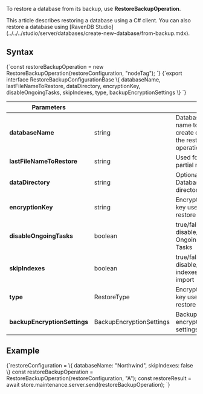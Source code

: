 
To restore a database from its backup, use **RestoreBackupOperation**. 

<Admonition type="note" title="">
This article describes restoring a database using a C# client. You can also restore a database using [RavenDB Studio](../../../studio/server/databases/create-new-database/from-backup.mdx).
</Admonition>

## Syntax

<TabItem value="restore_1" label="restore_1">
<CodeBlock language="js">
{`const restoreBackupOperation = new RestoreBackupOperation(restoreConfiguration, "nodeTag");
`}
</CodeBlock>
</TabItem>

<TabItem value="restore_2" label="restore_2">
<CodeBlock language="js">
{`export interface RestoreBackupConfigurationBase \{
    databaseName,
    lastFileNameToRestore,
    dataDirectory,
    encryptionKey,
    disableOngoingTasks,
    skipIndexes,
    type,
    backupEncryptionSettings
\}
`}
</CodeBlock>
</TabItem>

| Parameters | | |
| ------------- | ------------- | ----- |
| **databaseName** | string | Database name to create during the restore operation |
| **lastFileNameToRestore** | string | Used for partial restore |
| **dataDirectory** | string | Optional: Database data directory |
| **encryptionKey** | string | Encryption key used for restore |
| **disableOngoingTasks** | boolean | true/false to disable/enable Ongoing Tasks|
| **skipIndexes** | boolean | true/false to disable/enable indexes import|
| **type** | RestoreType | Encryption key used for restore |
| **backupEncryptionSettings** | BackupEncryptionSettings | Backup encryption settings |

## Example

<TabItem value="restore_3" label="restore_3">
<CodeBlock language="js">
{`restoreConfiguration = \{
    databaseName: "Northwind",
    skipIndexes: false
\}
const restoreBackupOperation = RestoreBackupOperation(restoreConfiguration, "A");
const restoreResult = await store.maintenance.server.send(restoreBackupOperation);
`}
</CodeBlock>
</TabItem>



